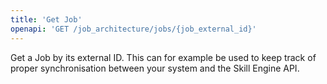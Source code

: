 ```yaml
---
title: 'Get Job'
openapi: 'GET /job_architecture/jobs/{job_external_id}'
---
```


Get a Job by its external ID. This can for example be used to keep track of proper synchronisation between your system and the Skill Engine API.
